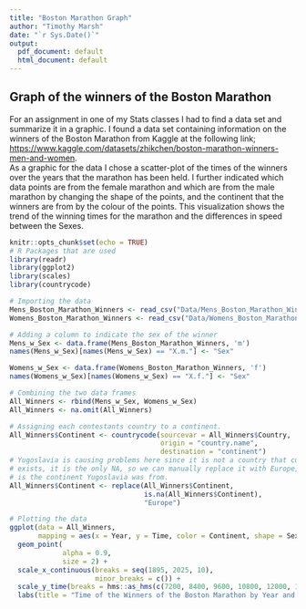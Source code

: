 ```yaml
---
title: "Boston Marathon Graph"
author: "Timothy Marsh"
date: "`r Sys.Date()`"
output:
  pdf_document: default
  html_document: default
---
```


## Graph of the winners of the Boston Marathon

For an assignment in one of my Stats classes I had to find a data set and summarize it in a graphic. I found a data set containing information on the winners of the Boston Marathon from Kaggle at the following link; <https://www.kaggle.com/datasets/zhikchen/boston-marathon-winners-men-and-women>.\
As a graphic for the data I chose a scatter-plot of the times of the winners over the years that the marathon has been held. I further indicated which data points are from the female marathon and which are from the male marathon by changing the shape of the points, and the continent that the winners are from by the colour of the points. This visualization shows the trend of the winning times for the marathon and the differences in speed between the Sexes.

```r
knitr::opts_chunk$set(echo = TRUE)
# R Packages that are used
library(readr)
library(ggplot2)
library(scales)
library(countrycode)

# Importing the data
Mens_Boston_Marathon_Winners <- read_csv("Data/Mens_Boston_Marathon_Winners.csv")
Womens_Boston_Marathon_Winners <- read_csv("Data/Womens_Boston_Marathon_Winners.csv")

# Adding a column to indicate the sex of the winner
Mens_w_Sex <- data.frame(Mens_Boston_Marathon_Winners, 'm')
names(Mens_w_Sex)[names(Mens_w_Sex) == "X.m."] <- "Sex"

Womens_w_Sex <- data.frame(Womens_Boston_Marathon_Winners, 'f')
names(Womens_w_Sex)[names(Womens_w_Sex) == "X.f."] <- "Sex"

# Combining the two data frames
All_Winners <- rbind(Mens_w_Sex, Womens_w_Sex)
All_Winners <- na.omit(All_Winners)

# Assigning each contestants country to a continent.
All_Winners$Continent <- countrycode(sourcevar = All_Winners$Country, 
                                     origin = "country.name", 
                                     destination = "continent")
# Yugoslavia is causing problems here since it is not a country that currently 
# exists, it is the only NA, so we can manually replace it with Europe, which 
# is the continent Yugoslavia was from.
All_Winners$Continent <- replace(All_Winners$Continent, 
                                 is.na(All_Winners$Continent), 
                                 "Europe")

# Plotting the data
ggplot(data = All_Winners,
       mapping = aes(x = Year, y = Time, color = Continent, shape = Sex)) +
  geom_point(
             alpha = 0.9,
             size = 2) +
  scale_x_continuous(breaks = seq(1895, 2025, 10),
                     minor_breaks = c()) +
  scale_y_time(breaks = hms::as_hms(c(7200, 8400, 9600, 10800, 12000, 13200))) + 
  labs(title = "Time of the Winners of the Boston Marathon by Year and Sex")
```
